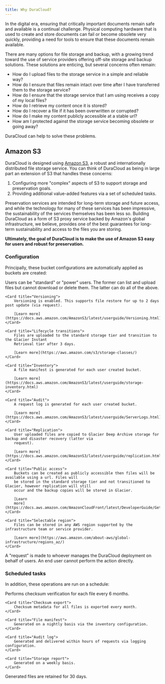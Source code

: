 ```yaml
---
title: Why DuraCloud?
---
```



In the digital era, ensuring that critically important documents remain safe and available is a continual challenge.
Physical computing hardware that is used to create and store documents can fail or become obsolete very quickly,
providing a need for tools to ensure that these documents remain available.

There are many options for file storage and backup, with a growing trend toward the use of service providers offering
off-site storage and backup solutions. These solutions are enticing, but several concerns often remain:

- How do I upload files to the storage service in a simple and reliable way?
- How do I ensure that files remain intact over time after I have transferred them to the storage service?
- How do I ensure that the storage service that I am using receives a copy of my local files?
- How do I retrieve my content once it is stored?
- How do I recover a file if it has been overwritten or corrupted?
- How do I make my content publicly accessible at a stable url?
- How am I protected against the storage service becoming obsolete or going away?

DuraCloud can help to solve these problems.

## Amazon S3

DuraCloud is designed using [Amazon S3](https://aws.amazon.com/s3/), a robust and internationally
distributed file storage service. You can think of DuraCloud as being in large part an extension of S3
that handles these concerns:

1. Configuring more "complex" aspects of S3 to support storage and preservation goals.
2. Providing additional value-added features via a set of scheduled tasks.

Preservation services are intended for long-term storage and future access, and while the technology for
many of these services has been impressive, the sustainability of the services themselves has been less so.
Building DuraCloud as a form of S3 proxy service backed by Amazon's global infrastructure, we
believe, provides one of the best guarantees for long-term sustainability and access to the files you
are storing.

**Ultimately, the goal of DuraCloud is to make the use of Amazon S3 easy for users and robust for preservation.**

### Configuration

Principally, these bucket configurations are automatically applied as buckets are created:

<CardGrid>
    <Card title="Access Control">
        Users can be "standard" or "power" users. The former can list and upload files but
        cannot download or delete them. The latter can do all of the above.
    </Card>

    <Card title="Versioning">
        Versioning is enabled. This supports file restore for up to 2 days post update (via request).

        [Learn more](https://docs.aws.amazon.com/AmazonS3/latest/userguide/Versioning.html)
    </Card>

    <Card title="Lifecycle transitions">
        Files are uploaded to the standard storage tier and transition to the Glacier Instant
        Retrieval tier after 3 days.

        [Learn more](https://aws.amazon.com/s3/storage-classes/)
    </Card>

    <Card title="Inventory">
        A file manifest is generated for each user created bucket.

        [Learn more](https://docs.aws.amazon.com/AmazonS3/latest/userguide/storage-inventory.html)
    </Card>

    <Card title="Audit">
        A request log is generated for each user created bucket.

        [Learn more](https://docs.aws.amazon.com/AmazonS3/latest/userguide/ServerLogs.html)
    </Card>

    <Card title="Replication">
        User uploaded files are copied to Glacier Deep Archive storage for backup and disaster recovery (latter via
        request).

        [Learn more](https://docs.aws.amazon.com/AmazonS3/latest/userguide/replication.html)
    </Card>

    <Card title="Public access">
        Buckets can be created as publicly accessible then files will be available using a url. Files will
        be stored in the standard storage tier and not transitioned to Glacier, however replication will still
        occur and the backup copies will be stored in Glacier.

        [Learn
        more](https://docs.aws.amazon.com/AmazonCloudFront/latest/DeveloperGuide/GettingStarted.SimpleDistribution.html)
    </Card>

    <Card title="Selectable region">
        Files can be stored in any AWS region supported by the infrastructure team or service provider.

        [Learn more](https://aws.amazon.com/about-aws/global-infrastructure/regions_az/)
    </Card>
</CardGrid>

<Aside>
    A "request" is made to whoever manages the DuraCloud deployment on behalf of users. An end user cannot perform the
    action directly.
</Aside>

### Scheduled tasks

In addition, these operations are run on a schedule:

<CardGrid>
    <Card title="Fixity checks">
        Performs checksum verification for each file every 6 months.
    </Card>

    <Card title="Checksum export">
        Checksum metadata for all files is exported every month.
    </Card>

    <Card title="File manifest">
        Generated on a nightly basis via the inventory configuration.
    </Card>

    <Card title="Audit log">
        Generated and delivered within hours of requests via logging configuration.
    </Card>

    <Card title="Storage report">
        Generated on a weekly basis.
    </Card>
</CardGrid>

<Aside>Generated files are retained for 30 days.</Aside>
